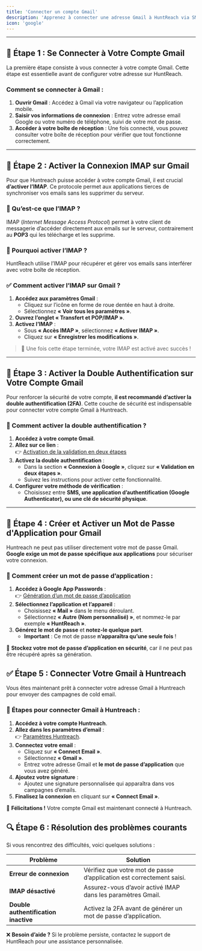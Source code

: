 ```yaml
---
title: 'Connecter un compte Gmail'
description: 'Apprenez à connecter une adresse Gmail à HuntReach via SMTP/IMAP en toute sécurité.'
icon: 'google'
---
```


---

## 🔗 Étape 1 : Se Connecter à Votre Compte Gmail

La première étape consiste à vous connecter à votre compte Gmail. Cette étape est essentielle avant de configurer votre adresse sur HuntReach.

### Comment se connecter à Gmail :

1. **Ouvrir Gmail** : Accédez à Gmail via votre navigateur ou l’application mobile.
2. **Saisir vos informations de connexion** : Entrez votre adresse email Google ou votre numéro de téléphone, suivi de votre mot de passe.
3. **Accéder à votre boîte de réception** : Une fois connecté, vous pouvez consulter votre boîte de réception pour vérifier que tout fonctionne correctement.

---

## 📝 Étape 2 : Activer la Connexion IMAP sur Gmail

Pour que Huntreach puisse accéder à votre compte Gmail, il est crucial **d’activer l’IMAP**. Ce protocole permet aux applications tierces de synchroniser vos emails sans les supprimer du serveur.

### 📌 Qu’est-ce que l’IMAP ?

IMAP (_Internet Message Access Protocol_) permet à votre client de messagerie d’accéder directement aux emails sur le serveur, contrairement au **POP3** qui les télécharge et les supprime.

### 🚀 Pourquoi activer l’IMAP ?

HuntReach utilise l’IMAP pour récupérer et gérer vos emails sans interférer avec votre boîte de réception.

### ✅ Comment activer l’IMAP sur Gmail ?

1. **Accédez aux paramètres Gmail** :
   - Cliquez sur l’icône en forme de roue dentée en haut à droite.
   - Sélectionnez **« Voir tous les paramètres »**.
2. **Ouvrez l’onglet « Transfert et POP/IMAP »**.
3. **Activez l’IMAP** :
   - Sous **« Accès IMAP »**, sélectionnez **« Activer IMAP »**.
   - Cliquez sur **« Enregistrer les modifications »**.

> 🎉 Une fois cette étape terminée, votre IMAP est activé avec succès !

---

## 🔐 Étape 3 : Activer la Double Authentification sur Votre Compte Gmail

Pour renforcer la sécurité de votre compte, **il est recommandé d’activer la double authentification (2FA)**. Cette couche de sécurité est indispensable pour connecter votre compte Gmail à Huntreach.

### 🔑 Comment activer la double authentification ?

1. **Accédez à votre compte Gmail**.
2. **Allez sur ce lien** :  
   👉 [Activation de la validation en deux étapes](https://myaccount.google.com/signinoptions/two-step-verification)
3. **Activez la double authentification** :
   - Dans la section **« Connexion à Google »**, cliquez sur **« Validation en deux étapes »**.
   - Suivez les instructions pour activer cette fonctionnalité.
4. **Configurer votre méthode de vérification** :
   - Choisissez entre **SMS, une application d’authentification (Google Authenticator), ou une clé de sécurité physique**.

---

## 🔑 Étape 4 : Créer et Activer un Mot de Passe d'Application pour Gmail

Huntreach ne peut pas utiliser directement votre mot de passe Gmail. **Google exige un mot de passe spécifique aux applications** pour sécuriser votre connexion.

### 🎯 Comment créer un mot de passe d’application :

1. **Accédez à Google App Passwords** :  
   👉 [Génération d’un mot de passe d’application](https://myaccount.google.com/apppasswords)
2. **Sélectionnez l’application et l’appareil** :
   - Choisissez **« Mail »** dans le menu déroulant.
   - Sélectionnez **« Autre (Nom personnalisé) »**, et nommez-le par exemple **« HuntReach »**.
3. **Générez le mot de passe** et **notez-le quelque part**.
   - **Important** : Ce mot de passe **n’apparaîtra qu’une seule fois** !

🔐 **Stockez votre mot de passe d’application en sécurité**, car il ne peut pas être récupéré après sa génération.

## ✅ Étape 5 : Connecter Votre Gmail à Huntreach

Vous êtes maintenant prêt à connecter votre adresse Gmail à Huntreach pour envoyer des campagnes de cold email.

### 📌 Étapes pour connecter Gmail à Huntreach :

1. **Accédez à votre compte Huntreach**.
2. **Allez dans les paramètres d’email** :  
   👉 [Paramètres Huntreach](https://app.huntreach.com/dashboard/settings/emails).
3. **Connectez votre email** :
   - Cliquez sur **« Connect Email »**.
   - Sélectionnez **« Gmail »**.
   - Entrez votre adresse Gmail et **le mot de passe d’application** que vous avez généré.
4. **Ajoutez votre signature** :
   - Ajoutez une signature personnalisée qui apparaîtra dans vos campagnes d’emails.
5. **Finalisez la connexion** en cliquant sur **« Connect Email »**.

🎉 **Félicitations !** Votre compte Gmail est maintenant connecté à Huntreach.

## 🔍 Étape 6 : Résolution des problèmes courants

Si vous rencontrez des difficultés, voici quelques solutions :

| Problème                             | Solution                                                              |
| ------------------------------------ | --------------------------------------------------------------------- |
| **Erreur de connexion**              | Vérifiez que votre mot de passe d’application est correctement saisi. |
| **IMAP désactivé**                   | Assurez-vous d’avoir activé IMAP dans les paramètres Gmail.           |
| **Double authentification inactive** | Activez la 2FA avant de générer un mot de passe d’application.        |

❌ **Besoin d’aide ?** Si le problème persiste, contactez le support de HuntReach pour une assistance personnalisée.
